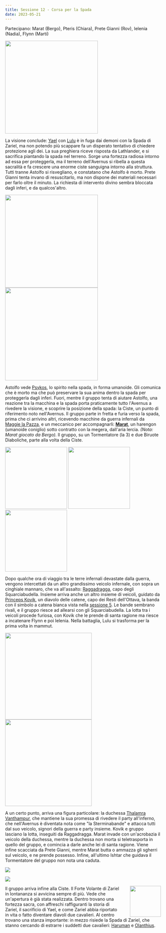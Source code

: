 ```yaml
---
title: Sessione 12 - Corsa per la Spada
date: 2023-05-21
---
```


Partecipano: Marat (Bergo), Pteris (Chiara), Prete Gianni (Rov), Ielenia (Nadia), Flynn (Marti)

<Image src="https://5e.tools/img/adventure/BGDIA/091-ojqdd-04-01.png" inferSize height="300px" alt="" />

La visione conclude: [Yael](../npc/avernus#yael) con [Lulu](../npc/avernus#lulu) è in fuga dai demoni con la Spada di Zariel, ma non potendo più scappare fa un disperato tentativo di chiedere protezione agli dei. La sua preghiera riceve risposta da Lathlander, e si sacrifica piantando la spada nel terreno. Sorge una fortezza radiosa intorno ad essa per proteggerla, ma il terreno dell'Avernus si ribella a questa sacralità e fa crescere una enorme ciste sanguigna intorno alla struttura. Tutti tranne Astolfo si risvegliano, e constatano che Astolfo è morto. Prete Gianni tenta invano di resuscitarlo, ma non dispone dei materiali necessari per farlo oltre il minuto. La richiesta di intervento divino sembra bloccata dagli inferi, e da qualcos'altro.

<Image src="https://www.belloflostsouls.net/wp-content/uploads/2019/09/infernal_war_machines.jpg" inferSize height="300px" alt="" /> <Image src="https://i.imgur.com/y15BEaF.png" inferSize height="300px" alt="" />

Astolfo vede [Psykos](../npc/pgrel#psykos), lo spirito nella spada, in forma umanoide. Gli comunica che è morto ma che può preservare la sua anima dentro la spada per proteggerla dagli inferi. Fuori, mentre il gruppo tenta di aiutare Astolfo, una reazione tra la macchina e la spada porta praticamente tutto l'Avernus a rivedere la visione, e scoprire la posizione della spada: la Ciste, un punto di riferimento noto nell'Avernus. Il gruppo parte in fretta e furia verso la spada, prima che ci arrivino altri, ricevendo macchine da guerra infernali da [Maggie la Pazza](../npc/avernus#maggie-la-pazza), e un meccanico per accompagnarli: [**Marat**](../pg#marat), un harengon (umanoide coniglio) sotto contratto con la megera, dall'aria lercia. *(Nota: Marat giocato da Bergo).* Il gruppo, su un Tormentatore (la 3) e due Biruote Diaboliche, parte alla volta della Ciste.

<Image src="https://5e.tools/img/bestiary/BGDIA/055-1ivlr-03-07.png" inferSize height="200px" alt="" /> <Image src="https://5e.tools/img/bestiary/BGDIA/059-kyqim-03-11.png" inferSize height="200px" alt="" /> <Image src="https://5e.tools/img/adventure/BGDIA/022-637000757702239303.png" inferSize height="200px" alt="" />

Dopo qualche ora di viaggio tra le terre infernali devastate dalla guerra, vengono intercettati da un altro grandissimo veicolo infernale, con sopra un cinghiale mannaro, che va all'assalto: [Raggadragga](../npc/avernus#raggadragga-e-gli-squarciabudella), capo degli Squarciabudella. Insieme arriva anche un altro insieme di veicoli, guidato da [Princeps Kovik](../npc/avernus#princeps-kovik-e-i-rimanenti-dellottava), un diavolo delle catene, capo dei Resti dell'Ottava, la banda con il simbolo a catena bianca vista nella [sessione 5](#sessione-5). Le bande sembrano rivali, e il gruppo riesce ad allearsi con gli Squarciabudella. La lotta tra i veicoli procede furiosa, con Kovik che le prende di santa ragione ma riesce a incatenare Flynn e poi Ielenia. Nella battaglia, Lulu si trasforma per la prima volta in mammut.

<Image src="https://5e.tools/img/adventure/BGDIA/056-aw9op-03-08-full.jpg" inferSize height="280px" alt="" /> <Image src="https://i.imgur.com/zuKCVeH.png" inferSize height="280px" alt="" />

A un certo punto, arriva una figura particolare: la duchessa [Thalamra Vanthampur](../npc/evil#thalamra-vanthampur), che mantiene la sua promessa di rivedere il party all'inferno, che nell'Avernus è diventata nota come "la Sterminabande" e attacca tutti dal suo veicolo, signori della guerra e party insieme. Kovik e gruppo lasciano la lotta, inseguiti da Raggadragga. Marat invade con un'acrobazia il veicolo della duchessa, mentre la duchessa non morta si teletrasporta in quello del gruppo, e comincia a darle anche lei di santa ragione. Viene infine scacciata da Prete Gianni, mentre Marat butta o ammazza gli sgherri sul veicolo, e ne prende possesso. Infine, all'ultimo Ishtar che guidava il Tormentatore del gruppo non nota una caduta.


![](https://vignette.wikia.nocookie.net/forgottenrealms/images/7/79/Zariel-panels.jpeg/revision/latest?cb=20191010234113)

![](https://5e.tools/img/adventure/BGDIA/095-zfnvo-04-02.png)

<Image src="https://5e.tools/img/adventure/BGDIA/088-ok5br-03-19.png" inferSize width="100px" style="float: right; margin-left: 30px" alt="" />

Il gruppo arriva infine alla Ciste. Il Forte Volante di Zariel in lontananza si avvicina sempre di più. Vede che un'apertura è già stata realizzata. Dentro trovano una fortezza sacra, con affreschi raffiguranti la storia di Zariel, il sacrificio di Yael, e come Zariel abbia riportato in vita o fatto diventare diavoli due cavalieri. Al centro trovano una stanza importante: in mezzo risiede la Spada di Zariel, che stanno cercando di estrarre i suddetti due cavalieri: [Haruman](../npc/avernus#haruman) e [Olanthius](../npc/avernus#olanthius).